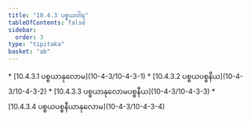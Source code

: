 ```yaml
---
title: "10.4.3 ပစ္စယဝါရ"
tableOfContents: false
sidebar:
  order: 3
type: "tipitaka"
basket: "ab"
---
```



<DynamicBreadcrumb />



<TableOfContents>
* [10.4.3.1 ပစ္စယာနုလောမ](10-4-3/10-4-3-1)
* [10.4.3.2 ပစ္စယပစ္စနီယ](10-4-3/10-4-3-2)
* [10.4.3.3 ပစ္စယာနုလောမပစ္စနီယ](10-4-3/10-4-3-3)
* [10.4.3.4 ပစ္စယပစ္စနီယာနုလောမ](10-4-3/10-4-3-4)
</TableOfContents>